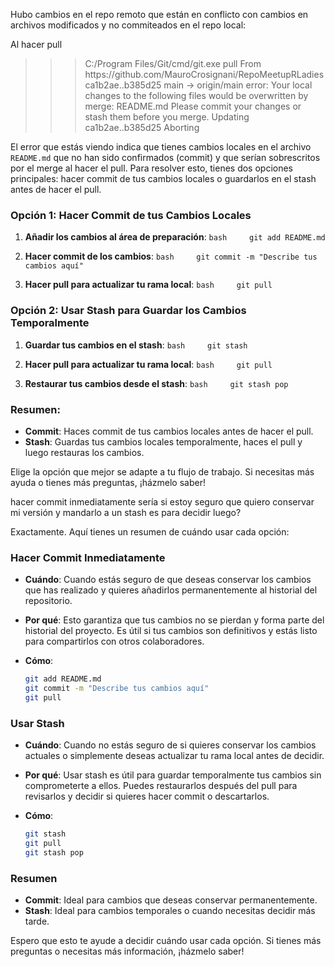 Hubo cambios en el repo remoto que están en conflicto con cambios en archivos modificados y no commiteados en el repo local:

Al hacer pull 

>>> C:/Program Files/Git/cmd/git.exe pull From https://github.com/MauroCrosignani/RepoMeetupRLadies ca1b2ae..b385d25 main -> origin/main error: Your local changes to the following files would be overwritten by merge: README.md Please commit your changes or stash them before you merge. Updating ca1b2ae..b385d25 Aborting

El error que estás viendo indica que tienes cambios locales en el archivo `README.md` que no han sido confirmados (commit) y que serían sobrescritos por el merge al hacer el pull. Para resolver esto, tienes dos opciones principales: hacer commit de tus cambios locales o guardarlos en el stash antes de hacer el pull.

### Opción 1: Hacer Commit de tus Cambios Locales
1. **Añadir los cambios al área de preparación**:
    ```bash
    git add README.md
    ```

2. **Hacer commit de los cambios**:
    ```bash
    git commit -m "Describe tus cambios aquí"
    ```

3. **Hacer pull para actualizar tu rama local**:
    ```bash
    git pull
    ```

### Opción 2: Usar Stash para Guardar los Cambios Temporalmente
1. **Guardar tus cambios en el stash**:
    ```bash
    git stash
    ```

2. **Hacer pull para actualizar tu rama local**:
    ```bash
    git pull
    ```

3. **Restaurar tus cambios desde el stash**:
    ```bash
    git stash pop
    ```

### Resumen:
- **Commit**: Haces commit de tus cambios locales antes de hacer el pull.
- **Stash**: Guardas tus cambios locales temporalmente, haces el pull y luego restauras los cambios.

Elige la opción que mejor se adapte a tu flujo de trabajo. Si necesitas más ayuda o tienes más preguntas, ¡házmelo saber!

hacer commit inmediatamente sería si estoy seguro que quiero conservar mi versión y mandarlo a un stash es para decidir luego?

Exactamente. Aquí tienes un resumen de cuándo usar cada opción:

### Hacer Commit Inmediatamente
- **Cuándo**: Cuando estás seguro de que deseas conservar los cambios que has realizado y quieres añadirlos permanentemente al historial del repositorio.
- **Por qué**: Esto garantiza que tus cambios no se pierdan y forma parte del historial del proyecto. Es útil si tus cambios son definitivos y estás listo para compartirlos con otros colaboradores.
- **Cómo**:
  ```bash
  git add README.md
  git commit -m "Describe tus cambios aquí"
  git pull
  ```

### Usar Stash
- **Cuándo**: Cuando no estás seguro de si quieres conservar los cambios actuales o simplemente deseas actualizar tu rama local antes de decidir.
- **Por qué**: Usar stash es útil para guardar temporalmente tus cambios sin comprometerte a ellos. Puedes restaurarlos después del pull para revisarlos y decidir si quieres hacer commit o descartarlos.
- **Cómo**:
  ```bash
  git stash
  git pull
  git stash pop
  ```

### Resumen
- **Commit**: Ideal para cambios que deseas conservar permanentemente.
- **Stash**: Ideal para cambios temporales o cuando necesitas decidir más tarde.

Espero que esto te ayude a decidir cuándo usar cada opción. Si tienes más preguntas o necesitas más información, ¡házmelo saber!
